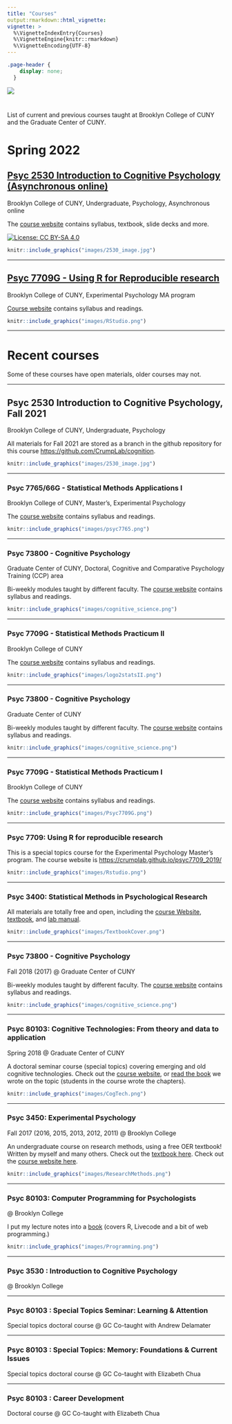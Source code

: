 ```yaml
---
title: "Courses"
output:rmarkdown::html_vignette:
vignette: >
  %\VignetteIndexEntry{Courses}
  %\VignetteEngine{knitr::rmarkdown}
  %\VignetteEncoding{UTF-8}
---
```


```css
.page-header {
    display: none;
  }
```

<img src="images/courses_banner.jpg" style= width="100%"/>

#

List of current and previous courses taught at Brooklyn College of CUNY and the Graduate Center of CUNY. 

# Spring 2022

::::: {.row}
:::: {.col-sm-9}
::: {.col-sm-9}

## [Psyc 2530 Introduction to Cognitive Psychology (Asynchronous online)](https://crumplab.github.io/cognition/)

Brooklyn College of CUNY, Undergraduate, Psychology, Asynchronous online

The [course website](https://crumplab.github.io/cognition/) contains syllabus, textbook, slide decks and more.

[![License: CC BY-SA 4.0](https://img.shields.io/badge/License-CC%20BY--SA%204.0-lightgrey.svg)](https://creativecommons.org/licenses/by-sa/4.0/)

:::
::::

:::: {.col-sm-3}

<a href="https://crumplab.github.io/cognition/">
```r
knitr::include_graphics("images/2530_image.jpg")
```
</a>

::::
:::::

-----

::::: {.row}
:::: {.col-sm-9}
::: {.col-sm-9}

## [Psyc 7709G - Using R for Reproducible research](https://crumplab.github.io/rstatsmethods/)

Brooklyn College of CUNY, Experimental Psychology MA program

[Course website](https://crumplab.github.io/rstatsmethods/) contains syllabus and readings.

:::
::::

:::: {.col-sm-3}

<a href="https://crumplab.github.io/rstatsmethods/">
```r
knitr::include_graphics("images/RStudio.png")
```
</a>

::::
:::::

-----

# Recent courses

Some of these courses have open materials, older courses may not.

---

::::: {.row}
:::: {.col-sm-9}
::: {.col-sm-9}

## Psyc 2530 Introduction to Cognitive Psychology, Fall 2021

Brooklyn College of CUNY, Undergraduate, Psychology

All materials for Fall 2021 are stored as a branch in the github repository for this course <https://github.com/CrumpLab/cognition>.


:::
::::

:::: {.col-sm-3}

<a href="https://crumplab.github.io/cognition/">
```r
knitr::include_graphics("images/2530_image.jpg")
```
</a>

::::
:::::

-----

::::: {.row}
:::: {.col-sm-9}
::: {.col-sm-9}

### Psyc 7765/66G - Statistical Methods Applications I

Brooklyn College of CUNY, Master's, Experimental Psychology

The [course website](https://crumplab.github.io/rstatsmethods/) contains syllabus and readings.

:::
::::

:::: {.col-sm-3}

<a href="https://crumplab.github.io/rstatsmethods/">
```r
knitr::include_graphics("images/psyc7765.png")
```
</a>

::::
:::::

-----

::::: {.row}
:::: {.col-sm-9}
::: {.col-sm-9}

### Psyc 73800 - Cognitive Psychology

Graduate Center of CUNY, Doctoral, Cognitive and Comparative Psychology Training (CCP) area

Bi-weekly modules taught by different faculty. The [course website](https://crumplab.github.io/psyc73800/) contains syllabus and readings.

:::
::::

:::: {.col-sm-3}

<a href="https://crumplab.github.io/psyc73800/">
```r
knitr::include_graphics("images/cognitive_science.png")
```
</a>

::::
:::::

-----

::::: {.row}
:::: {.col-sm-9}
::: {.col-sm-9}

### Psyc 7709G - Statistical Methods Practicum II

Brooklyn College of CUNY

The [course website](https://crumplab.github.io/psyc7709Lab/) contains syllabus and readings.

:::
::::

::::{.col-sm-3}

<a href="https://crumplab.github.io/psyc7709Lab/">
```r
knitr::include_graphics("images/logo2statsII.png")
```
</a>

::::
:::::


---

::::: {.row}
:::: {.col-sm-9}
::: {.col-sm-9}

### Psyc 73800 - Cognitive Psychology

Graduate Center of CUNY

Bi-weekly modules taught by different faculty. The [course website](https://crumplab.github.io/psyc73800/) contains syllabus and readings.

:::
::::

:::: {.col-sm-3}

<a href="https://crumplab.github.io/psyc73800/">
```r
knitr::include_graphics("images/cognitive_science.png")
```
</a>

::::
:::::

-----

::::: {.row}
:::: {.col-sm-9}
::: {.col-sm-9}

### Psyc 7709G - Statistical Methods Practicum I

Brooklyn College of CUNY

The [course website](https://crumplab.github.io/psyc7709Lab/) contains syllabus and readings.

:::
::::

:::: {.col-sm-3}

<a href="https://crumplab.github.io/psyc7709Lab/">
```r
knitr::include_graphics("images/Psyc7709G.png")
```
</a>

::::
:::::

----

::::: {.row}
:::: {.col-sm-9}
::: {.col-sm-9}

### Psyc 7709: Using R for reproducible research

This is a special topics course for the Experimental Psychology Master's program. The course website is <https://crumplab.github.io/psyc7709_2019/>

:::
::::

:::: {.col-sm-3}

<a href="https://crumplab.github.io/psyc7709_2019/">
```r
knitr::include_graphics("images/Rstudio.png")
```
</a>

::::
:::::

-----

::::: {.row}
:::: {.col-sm-9}
::: {.col-sm-9}

### Psyc 3400: Statistical Methods in Psychological Research

All materials are totally free and open, including the [course Website](https://crumplab.github.io/psyc3400/),  [textbook](https://crumplab.github.io/statistics/), and [lab manual](https://crumplab.github.io/statisticsLab/).

:::
::::

:::: {.col-sm-3}

<a href="https://crumplab.github.io/psyc3400/">
```r
knitr::include_graphics("images/TextbookCover.png")
```
</a>

::::
:::::

-----

::::: {.row}
:::: {.col-sm-9}
::: {.col-sm-9}

### Psyc 73800 - Cognitive Psychology

Fall 2018 (2017) @ Graduate Center of CUNY

Bi-weekly modules taught by different faculty. The [course website](https://crumplab.github.io/psyc73800/) contains syllabus and readings.

:::
::::

:::: {.col-sm-3}

<a href="https://crumplab.github.io/psyc73800/">
```r
knitr::include_graphics("images/cognitive_science.png")
```
</a>

::::
:::::

-----


::::: {.row}
:::: {.col-sm-9}
::: {.col-sm-9}

### Psyc 80103: Cognitive Technologies: From theory and data to application

Spring 2018 @ Graduate Center of CUNY

A doctoral seminar course (special topics) covering emerging and old cognitive technologies. Check out the [course website](https://crumplab.github.io/cognitivetechnologies), or [read the book](https://crumplab.github.io/cognitivetechnologies/book/) we wrote on the topic (students in the course wrote the chapters).


:::
::::

:::: {.col-sm-3}

<a href="https://crumplab.github.io/cognitivetechnologies/book/">
```r
knitr::include_graphics("images/CogTech.png")
```
</a>

::::
:::::

----------------

::::: {.row}
:::: {.col-sm-9}
::: {.col-sm-9}

### Psyc 3450: Experimental Psychology

Fall 2017 (2016, 2015, 2013, 2012, 2011) @ Brooklyn College

An undergraduate course on research methods, using a free OER textbook! Written by myself and many others. Check out the [textbook here](https://crumplab.github.io/ResearchMethods/). Check out the [course website here](https://crumplab.github.io/psyc3450/).


:::
::::

:::: {.col-sm-3}

<a href="https://crumplab.github.io/ResearchMethods/">
```r
knitr::include_graphics("images/ResearchMethods.png")
```
</a>
::::
:::::

-------------------

::::: {.row}
:::: {.col-sm-9}
::: {.col-sm-9}


### Psyc 80103: Computer Programming for Psychologists

@ Brooklyn College

I put my lecture notes into a [book](https://crumplab.github.io/programmingforpsych/) (covers R, Livecode and a bit of web programming.)

:::
::::

:::: {.col-sm-3}

<a href="https://crumplab.github.io/programmingforpsych/">
```r
knitr::include_graphics("images/Programming.png")
```
</a>
::::
:::::

-----

### Psyc 3530 : Introduction to Cognitive Psychology

@ Brooklyn College

---------

### Psyc 80103 : Special Topics Seminar: Learning & Attention

Special topics doctoral course @ GC 
Co-taught with Andrew Delamater

------------

### Psyc 80103 : Special Topics: Memory: Foundations & Current Issues

Special topics doctoral course @ GC 
Co-taught with Elizabeth Chua

--------------


### Psyc 80103 : Career Development

Doctoral course @ GC 
Co-taught with Elizabeth Chua




